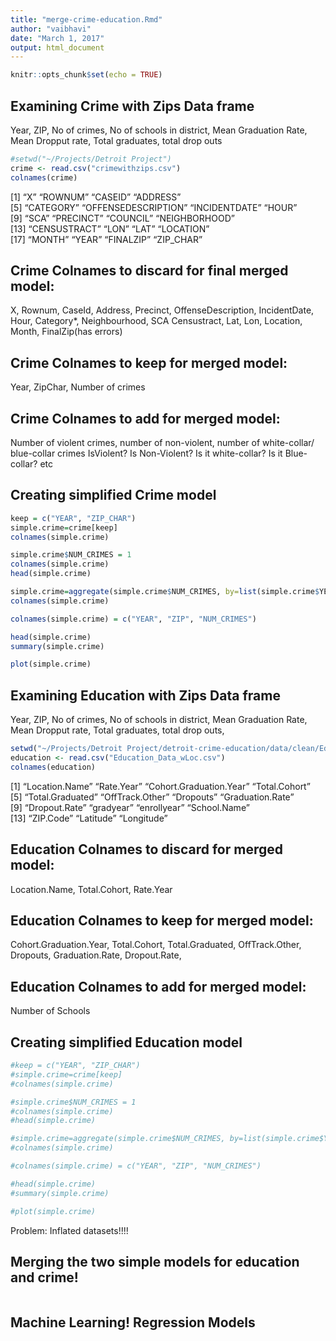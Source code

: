 ```yaml
---
title: "merge-crime-education.Rmd"
author: "vaibhavi"
date: "March 1, 2017"
output: html_document
---
```


```r
knitr::opts_chunk$set(echo = TRUE)
```

## Examining Crime with Zips Data frame 
Year, ZIP, No of crimes, No of schools in district, Mean Graduation Rate, Mean Dropput rate, Total graduates, total drop outs
```r
#setwd("~/Projects/Detroit Project")
crime <- read.csv("crimewithzips.csv")
colnames(crime)
```
[1] "X"                  "ROWNUM"             "CASEID"             "ADDRESS"           
[5] "CATEGORY"           "OFFENSEDESCRIPTION" "INCIDENTDATE"       "HOUR"              
[9] "SCA"                "PRECINCT"           "COUNCIL"            "NEIGHBORHOOD"      
[13] "CENSUSTRACT"        "LON"                "LAT"                "LOCATION"          
[17] "MONTH"              "YEAR"               "FINALZIP"           "ZIP_CHAR"   


Crime Colnames to discard for final merged model:
------------------------------------------
X, Rownum, CaseId, Address, Precinct, OffenseDescription, IncidentDate, Hour, Category*, Neighbourhood, SCA
Censustract, Lat, Lon, Location, Month, FinalZip(has errors)

Crime Colnames to keep for merged model:
----------------------------------
Year, ZipChar, Number of crimes


Crime Colnames to add for merged model:
---------------------------------
Number of violent crimes, number of non-violent, number of  white-collar/ blue-collar crimes
IsViolent? Is Non-Violent? Is it white-collar? Is it Blue-collar? etc


## Creating simplified Crime model
```r
keep = c("YEAR", "ZIP_CHAR")
simple.crime=crime[keep]
colnames(simple.crime)

simple.crime$NUM_CRIMES = 1
colnames(simple.crime)
head(simple.crime)

simple.crime=aggregate(simple.crime$NUM_CRIMES, by=list(simple.crime$YEAR, simple.crime$ZIP_CHAR), FUN=sum)
colnames(simple.crime)

colnames(simple.crime) = c("YEAR", "ZIP", "NUM_CRIMES")

head(simple.crime)
summary(simple.crime)

plot(simple.crime)
```


## Examining Education with Zips Data frame 
Year, ZIP, No of crimes, No of schools in district, Mean Graduation Rate, Mean Dropput rate, Total graduates, total drop outs, 
```r
setwd("~/Projects/Detroit Project/detroit-crime-education/data/clean/Education")
education <- read.csv("Education_Data_wLoc.csv")
colnames(education)
```

 [1] "Location.Name"          "Rate.Year"              "Cohort.Graduation.Year" "Total.Cohort"          
 [5] "Total.Graduated"        "OffTrack.Other"         "Dropouts"               "Graduation.Rate"       
 [9] "Dropout.Rate"           "gradyear"               "enrollyear"             "School.Name"           
 [13] "ZIP.Code"               "Latitude"               "Longitude" 
 

Education Colnames to discard for merged model:
------------------------------------------
Location.Name, Total.Cohort, Rate.Year

Education Colnames to keep for merged model:
----------------------------------
Cohort.Graduation.Year, Total.Cohort, Total.Graduated, OffTrack.Other, Dropouts, Graduation.Rate, Dropout.Rate, 


Education Colnames to add for merged model:
---------------------------------
Number of Schools 


## Creating simplified Education model
```r
#keep = c("YEAR", "ZIP_CHAR")
#simple.crime=crime[keep]
#colnames(simple.crime)

#simple.crime$NUM_CRIMES = 1
#colnames(simple.crime)
#head(simple.crime)

#simple.crime=aggregate(simple.crime$NUM_CRIMES, by=list(simple.crime$YEAR, simple.crime$ZIP_CHAR), FUN=sum)
#colnames(simple.crime)

#colnames(simple.crime) = c("YEAR", "ZIP", "NUM_CRIMES")

#head(simple.crime)
#summary(simple.crime)

#plot(simple.crime)
```

Problem: 
Inflated datasets!!!!

## Merging the two simple models for education and crime!
```r

```


## Machine Learning! Regression Models
```r

```
